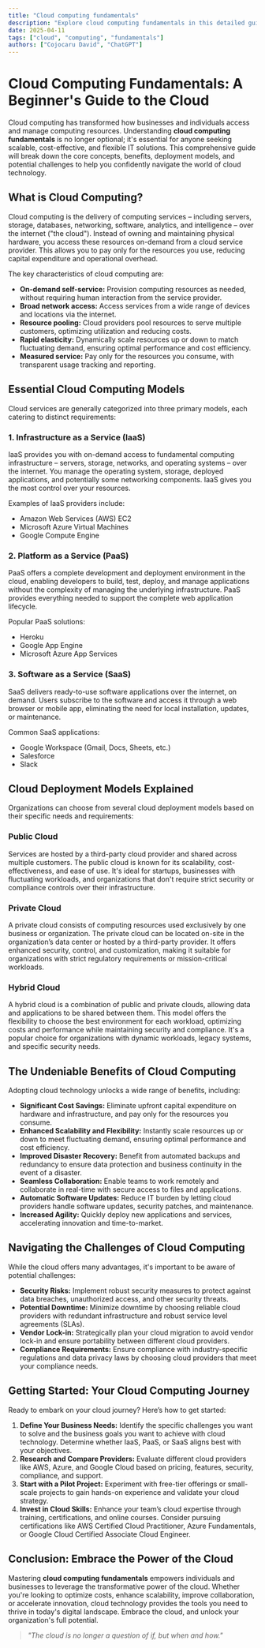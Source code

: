 ```yaml
---
title: "Cloud computing fundamentals"
description: "Explore cloud computing fundamentals in this detailed guide, offering insights, strategies, and practical tips to enhance your understanding and application of the topic."
date: 2025-04-11
tags: ["cloud", "computing", "fundamentals"]
authors: ["Cojocaru David", "ChatGPT"]
---
```


# Cloud Computing Fundamentals: A Beginner's Guide to the Cloud

Cloud computing has transformed how businesses and individuals access and manage computing resources. Understanding **cloud computing fundamentals** is no longer optional; it's essential for anyone seeking scalable, cost-effective, and flexible IT solutions. This comprehensive guide will break down the core concepts, benefits, deployment models, and potential challenges to help you confidently navigate the world of cloud technology.

## What is Cloud Computing?

Cloud computing is the delivery of computing services – including servers, storage, databases, networking, software, analytics, and intelligence – over the internet ("the cloud"). Instead of owning and maintaining physical hardware, you access these resources on-demand from a cloud service provider. This allows you to pay only for the resources you use, reducing capital expenditure and operational overhead.

The key characteristics of cloud computing are:

- **On-demand self-service:** Provision computing resources as needed, without requiring human interaction from the service provider.
- **Broad network access:** Access services from a wide range of devices and locations via the internet.
- **Resource pooling:** Cloud providers pool resources to serve multiple customers, optimizing utilization and reducing costs.
- **Rapid elasticity:** Dynamically scale resources up or down to match fluctuating demand, ensuring optimal performance and cost efficiency.
- **Measured service:** Pay only for the resources you consume, with transparent usage tracking and reporting.

## Essential Cloud Computing Models

Cloud services are generally categorized into three primary models, each catering to distinct requirements:

### 1. Infrastructure as a Service (IaaS)

IaaS provides you with on-demand access to fundamental computing infrastructure – servers, storage, networks, and operating systems – over the internet. You manage the operating system, storage, deployed applications, and potentially some networking components. IaaS gives you the most control over your resources.

Examples of IaaS providers include:

- Amazon Web Services (AWS) EC2
- Microsoft Azure Virtual Machines
- Google Compute Engine

### 2. Platform as a Service (PaaS)

PaaS offers a complete development and deployment environment in the cloud, enabling developers to build, test, deploy, and manage applications without the complexity of managing the underlying infrastructure. PaaS provides everything needed to support the complete web application lifecycle.

Popular PaaS solutions:

- Heroku
- Google App Engine
- Microsoft Azure App Services

### 3. Software as a Service (SaaS)

SaaS delivers ready-to-use software applications over the internet, on demand. Users subscribe to the software and access it through a web browser or mobile app, eliminating the need for local installation, updates, or maintenance.

Common SaaS applications:

- Google Workspace (Gmail, Docs, Sheets, etc.)
- Salesforce
- Slack

## Cloud Deployment Models Explained

Organizations can choose from several cloud deployment models based on their specific needs and requirements:

### Public Cloud

Services are hosted by a third-party cloud provider and shared across multiple customers. The public cloud is known for its scalability, cost-effectiveness, and ease of use. It's ideal for startups, businesses with fluctuating workloads, and organizations that don't require strict security or compliance controls over their infrastructure.

### Private Cloud

A private cloud consists of computing resources used exclusively by one business or organization. The private cloud can be located on-site in the organization’s data center or hosted by a third-party provider. It offers enhanced security, control, and customization, making it suitable for organizations with strict regulatory requirements or mission-critical workloads.

### Hybrid Cloud

A hybrid cloud is a combination of public and private clouds, allowing data and applications to be shared between them. This model offers the flexibility to choose the best environment for each workload, optimizing costs and performance while maintaining security and compliance. It's a popular choice for organizations with dynamic workloads, legacy systems, and specific security needs.

## The Undeniable Benefits of Cloud Computing

Adopting cloud technology unlocks a wide range of benefits, including:

- **Significant Cost Savings:** Eliminate upfront capital expenditure on hardware and infrastructure, and pay only for the resources you consume.
- **Enhanced Scalability and Flexibility:** Instantly scale resources up or down to meet fluctuating demand, ensuring optimal performance and cost efficiency.
- **Improved Disaster Recovery:** Benefit from automated backups and redundancy to ensure data protection and business continuity in the event of a disaster.
- **Seamless Collaboration:** Enable teams to work remotely and collaborate in real-time with secure access to files and applications.
- **Automatic Software Updates:** Reduce IT burden by letting cloud providers handle software updates, security patches, and maintenance.
- **Increased Agility:** Quickly deploy new applications and services, accelerating innovation and time-to-market.

## Navigating the Challenges of Cloud Computing

While the cloud offers many advantages, it's important to be aware of potential challenges:

- **Security Risks:** Implement robust security measures to protect against data breaches, unauthorized access, and other security threats.
- **Potential Downtime:** Minimize downtime by choosing reliable cloud providers with redundant infrastructure and robust service level agreements (SLAs).
- **Vendor Lock-in:** Strategically plan your cloud migration to avoid vendor lock-in and ensure portability between different cloud providers.
- **Compliance Requirements:** Ensure compliance with industry-specific regulations and data privacy laws by choosing cloud providers that meet your compliance needs.

## Getting Started: Your Cloud Computing Journey

Ready to embark on your cloud journey? Here’s how to get started:

1.  **Define Your Business Needs:** Identify the specific challenges you want to solve and the business goals you want to achieve with cloud technology. Determine whether IaaS, PaaS, or SaaS aligns best with your objectives.
2.  **Research and Compare Providers:** Evaluate different cloud providers like AWS, Azure, and Google Cloud based on pricing, features, security, compliance, and support.
3.  **Start with a Pilot Project:** Experiment with free-tier offerings or small-scale projects to gain hands-on experience and validate your cloud strategy.
4.  **Invest in Cloud Skills:** Enhance your team’s cloud expertise through training, certifications, and online courses. Consider pursuing certifications like AWS Certified Cloud Practitioner, Azure Fundamentals, or Google Cloud Certified Associate Cloud Engineer.

## Conclusion: Embrace the Power of the Cloud

Mastering **cloud computing fundamentals** empowers individuals and businesses to leverage the transformative power of the cloud. Whether you're looking to optimize costs, enhance scalability, improve collaboration, or accelerate innovation, cloud technology provides the tools you need to thrive in today's digital landscape. Embrace the cloud, and unlock your organization's full potential.

> _"The cloud is no longer a question of if, but when and how."_
